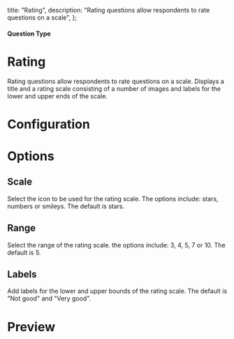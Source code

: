 
  title: "Rating",
  description: "Rating questions allow respondents to rate questions on a scale",
};

#### Question Type

# Rating

Rating questions allow respondents to rate questions on a scale. Displays a title and a rating scale consisting of a number of images and labels for the lower and upper ends of the scale.

<MdxImage
  src={Rating}
  alt="Overview of Rating question type"
  quality="100"
  className="max-w-full rounded-lg sm:max-w-3xl"
/>

# Configuration

# Options

## Scale

Select the icon to be used for the rating scale. The options include: stars, numbers or smileys. The default is stars.

## Range

Select the range of the rating scale. the options include: 3, 4, 5, 7 or 10. The default is 5.

## Labels

Add labels for the lower and upper bounds of the rating scale. The default is "Not good" and "Very good".

# Preview

<MdxImage
  src={RatingPerview}
  alt="Perview of Rating question type"
  quality="100"
  className="max-w-full rounded-lg sm:max-w-lg"
/>

